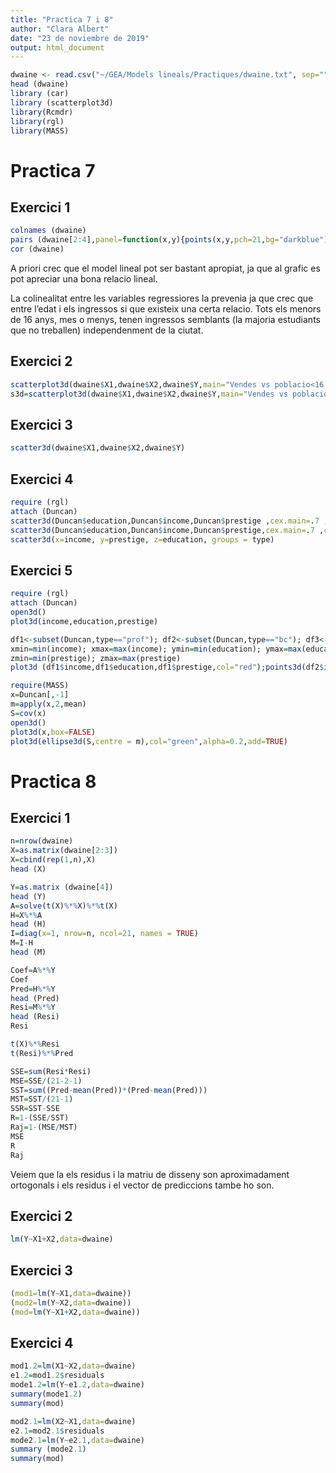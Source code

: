 ```yaml
---
title: "Practica 7 i 8"
author: "Clara Albert"
date: "23 de noviembre de 2019"
output: html_document
---
```

```r
dwaine <- read.csv("~/GEA/Models lineals/Practiques/dwaine.txt", sep="")
head (dwaine)
library (car)
library (scatterplot3d)
library(Rcmdr)
library(rgl)
library(MASS)
```

# Practica 7

## Exercici 1
```r
colnames (dwaine)
pairs (dwaine[2:4],panel=function(x,y){points(x,y,pch=21,bg="darkblue");abline(lm(y~x),lwd=2)})
cor (dwaine)
```
A priori crec que el model lineal pot ser bastant apropiat, ja que al grafic es pot apreciar una bona relacio lineal. 

La colinealitat entre les variables regressiores la prevenia ja que crec que entre l'edat i els ingressos si que existeix una certa relacio. Tots els menors de 16 anys, mes o menys, tenen ingressos semblants (la majoria estudiants que no treballen) independenment de la ciutat. 

## Exercici 2
```r
scatterplot3d(dwaine$X1,dwaine$X2,dwaine$Y,main="Vendes vs poblacio<16 i ingressos" ,cex.main=.7 ,cex.axis=.5 ,cex.lab=0.7 ,angle=20 ,pch=16)
s3d=scatterplot3d(dwaine$X1,dwaine$X2,dwaine$Y,main="Vendes vs poblacio<16 i ingressos", ,cex.main=.7 ,cex.axis=.5 ,cex.lab=0.7 ,angle=20 ,pch=16,type="h", highlight.3d=TRUE);s3d$plane3d(lm(dwaine$Y~dwaine$X1+dwaine$X2))
```

## Exercici 3
```r
scatter3d(dwaine$X1,dwaine$X2,dwaine$Y)
```

## Exercici 4
```r
require (rgl)
attach (Duncan)
scatter3d(Duncan$education,Duncan$income,Duncan$prestige ,cex.main=.7 ,cex.axis=.5 ,cex.lab=0.7 ,angle=20 ,pch=16)
scatter3d(Duncan$education,Duncan$income,Duncan$prestige,cex.main=.7 ,cex.axis=.5 ,cex.lab=0.7 ,angle=20 ,pch=16)
scatter3d(x=income, y=prestige, z=education, groups = type)
```

## Exercici 5
```r
require (rgl)
attach (Duncan)
open3d()
plot3d(income,education,prestige)

df1<-subset(Duncan,type=="prof"); df2<-subset(Duncan,type=="bc"); df3<-subset(Duncan,type=="wc")
xmin=min(income); xmax=max(income); ymin=min(education); ymax=max(education);
zmin=min(prestige); zmax=max(prestige)
plot3d (df1$income,df1$education,df1$prestige,col="red");points3d(df2$income,df2$education,df2$prestige,col="blue", xlim = c(xmin,xmax),ylim = c(ymin,ymax), zlim = c(zmin,zmax));points3d(df3$income,df3$education,df3$prestige,col="green")

require(MASS)
x=Duncan[,-1]
m=apply(x,2,mean)
S=cov(x)
open3d()
plot3d(x,box=FALSE)
plot3d(ellipse3d(S,centre = m),col="green",alpha=0.2,add=TRUE)
```


# Practica 8

## Exercici 1
```r
n=nrow(dwaine)
X=as.matrix(dwaine[2:3])
X=cbind(rep(1,n),X)
head (X)

Y=as.matrix (dwaine[4])
head (Y)
A=solve(t(X)%*%X)%*%t(X)
H=X%*%A
head (H)
I=diag(x=1, nrow=n, ncol=21, names = TRUE)
M=I-H
head (M)

Coef=A%*%Y
Coef
Pred=H%*%Y
head (Pred)
Resi=M%*%Y
head (Resi)
Resi

t(X)%*%Resi
t(Resi)%*%Pred

SSE=sum(Resi*Resi)
MSE=SSE/(21-2-1)
SST=sum((Pred-mean(Pred))*(Pred-mean(Pred)))
MST=SST/(21-1)
SSR=SST-SSE
R=1-(SSE/SST)
Raj=1-(MSE/MST)
MSE
R
Raj
```
Veiem que la els residus i la matriu de disseny son aproximadament ortogonals i els residus i el vector de prediccions tambe ho son. 

## Exercici 2
```r
lm(Y~X1+X2,data=dwaine)
```

## Exercici 3
```r
(mod1=lm(Y~X1,data=dwaine))
(mod2=lm(Y~X2,data=dwaine))
(mod=lm(Y~X1+X2,data=dwaine))
```

## Exercici 4
```r
mod1.2=lm(X1~X2,data=dwaine)
e1.2=mod1.2$residuals
mode1.2=lm(Y~e1.2,data=dwaine)
summary(mode1.2)
summary(mod)

mod2.1=lm(X2~X1,data=dwaine)
e2.1=mod2.1$residuals
mode2.1=lm(Y~e2.1,data=dwaine)
summary (mode2.1)
summary(mod)
```

